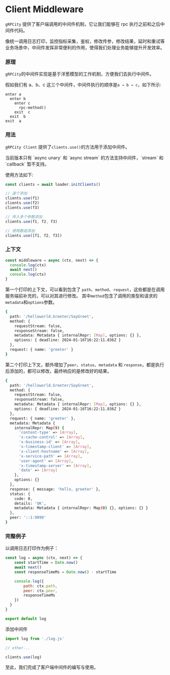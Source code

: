 
# Client Middleware

`gRPCity` 提供了客户端调用的中间件机制，它让我们能够在 rpc 执行之前和之后中间件代码。

像统一调用日志打印，监控指标采集，鉴权，修改传参，修改结果，延时和重试等业务场景中，中间件发挥非常便利的作用，使得我们处理业务能够提升开发效率。

### 原理

`gRPCity`的中间件实现是基于洋葱模型的工作机制，方便我们去执行中间件。

假如我们有 a、b、c 这三个中间件，中间件执行的顺序是`a → b → c`，如下所示:

```
enter a
  enter b
    enter c
      rpc-method()
    exit  c
  exit  b
exit  a
```

### 用法

`gRPCity Client` 提供了`clients.use()`的方法用于添加中间件。

<Callout type="warning">
当前版本只有 `async unary` 和 `async stream` 的方法支持中间件，`stream` 和 `callback` 暂不支持。
</Callout>

使用方法如下:

```js
const clients = await loader.initClients()

// 逐个添加
clients.use(f1)
clients.use(f2)
clients.use(f3)

// 传入多个参数添加
clients.use(f1, f2, f3)

// 使用数组添加
clients.use([f1, f2, f3])
```

### 上下文

```js
const middleware = async (ctx, next) => {
  console.log(ctx)
  await next()
  console.log(ctx)
}
```

第一个打印的上下文，可以看到包含了 `path`、`method`、`request`，这些都是在调用服务端前补充的，可以对其进行修改。
其中`method`包含了调用的类型和请求的`metadata`和`options`参数。

```bash filename="Terminal"
{
  path: '/helloworld.Greeter/SayGreet',
  method: {
    requestStream: false,
    responseStream: false,
    metadata: Metadata { internalRepr: [Map], options: {} },
    options: { deadline: 2024-01-16T16:22:11.836Z }
  },
  request: { name: 'greeter' }
}
```

第二个打印上下文，额外增加了`peer`、`status`、`metadata` 和 `response`，都是执行后添加的，都可以修改，最终响应的是修改好的结果。

```bash filename="Terminal"
{
  path: '/helloworld.Greeter/SayGreet',
  method: {
    requestStream: false,
    responseStream: false,
    metadata: Metadata { internalRepr: [Map], options: {} },
    options: { deadline: 2024-01-16T16:22:11.836Z }
  },
  request: { name: 'greeter' },
  metadata: Metadata {
    internalRepr: Map(9) {
      'content-type' => [Array],
      'x-cache-control' => [Array],
      'x-business-id' => [Array],
      'x-timestamp-client' => [Array],
      'x-client-hostname' => [Array],
      'x-service-path' => [Array],
      'user-agent' => [Array],
      'x-timestamp-server' => [Array],
      'date' => [Array]
    },
    options: {}
  },
  response: { message: 'hello, greeter' },
  status: {
    code: 0,
    details: 'OK',
    metadata: Metadata { internalRepr: Map(0) {}, options: {} }
  },
  peer: '::1:9099'
}
```

### 完整例子

以调用日志打印作为例子：

```js filename="log.js"
const log = async (ctx, next) => {
    const startTime = Date.now()
    await next()
    const responseTimeMs = Date.now() - startTime

    console.log({
        path: ctx.path,
        peer: ctx.peer,
        responseTimeMs
    })
  }
}

export default log
```

添加中间件

```js filename="client.js"
import log from './log.js'

// other...

clients.use(log)
```

至此，我们完成了客户端中间件的编写与使用。
